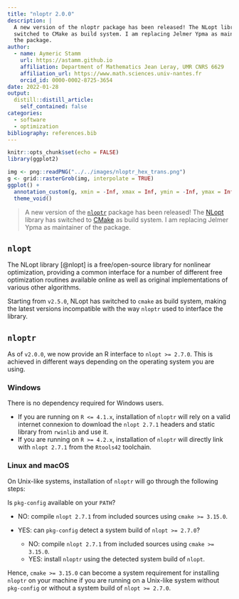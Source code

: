 ```yaml
---
title: "nloptr 2.0.0"
description: |
  A new version of the nloptr package has been released! The NLopt library has 
  switched to CMake as build system. I am replacing Jelmer Ypma as maintainer of 
  the package.
author:
  - name: Aymeric Stamm
    url: https://astamm.github.io
    affiliation: Department of Mathematics Jean Leray, UMR CNRS 6629
    affiliation_url: https://www.math.sciences.univ-nantes.fr
    orcid_id: 0000-0002-8725-3654
date: 2022-01-28
output:
  distill::distill_article:
    self_contained: false
categories:
  - software
  - optimization
bibliography: references.bib
---
```


```r
knitr::opts_chunk$set(echo = FALSE)
library(ggplot2)
```

```r
img <- png::readPNG("../../images/nloptr_hex_trans.png")
g <- grid::rasterGrob(img, interpolate = TRUE)
ggplot() +
  annotation_custom(g, xmin = -Inf, xmax = Inf, ymin = -Inf, ymax = Inf) + 
  theme_void()
```

> A new version of the [`nloptr`](https://astamm.github.io/nloptr/) package has
been released! The [NLopt](https://nlopt.readthedocs.io/en/latest/) library has
switched to [CMake](https://cmake.org) as build system. I am replacing Jelmer
Ypma as maintainer of the package.

## `nlopt`

The NLopt library [@nlopt] is a free/open-source library for nonlinear
optimization, providing a common interface for a number of different free
optimization routines available online as well as original implementations of
various other algorithms.

Starting from `v2.5.0`, NLopt has switched to `cmake` as build system, making
the latest versions incompatible with the way `nloptr` used to interface the
library.

## `nloptr`

As of `v2.0.0`, we now provide an R interface to `nlopt >= 2.7.0`. This is
achieved in different ways depending on the operating system you are using.

### Windows

There is no dependency required for Windows users.

- If you are running on `R <= 4.1.x`, installation of `nloptr` will rely on a
valid internet connexion to download the `nlopt 2.7.1` headers and static
library from `rwinlib` and use it.
- If you are running on `R >= 4.2.x`, installation of `nloptr` will directly
link with `nlopt 2.7.1` from the `Rtools42` toolchain.

### Linux and macOS

On Unix-like systems, installation of `nloptr` will go through the following
steps:

Is `pkg-config` available on your `PATH`?

- NO: compile `nlopt 2.7.1` from included sources using `cmake >= 3.15.0`.
- YES: can `pkg-config` detect a system build of `nlopt >= 2.7.0`?
  
  - NO: compile `nlopt 2.7.1` from included sources using `cmake >= 3.15.0`.
  - YES: install `nloptr` using the detected system build of `nlopt`.

Hence, `cmake >= 3.15.0` can become a system requirement for installing `nloptr`
on your machine if you are running on a Unix-like system without `pkg-config` or
without a system build of `nlopt >= 2.7.0`.
